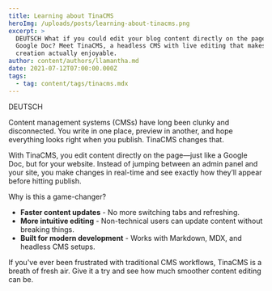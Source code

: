 ```yaml
---
title: Learning about TinaCMS
heroImg: /uploads/posts/learning-about-tinacms.png
excerpt: >
  DEUTSCH What if you could edit your blog content directly on the page—just like a
  Google Doc? Meet TinaCMS, a headless CMS with live editing that makes content
  creation actually enjoyable.
author: content/authors/llamantha.md
date: 2021-07-12T07:00:00.000Z
tags:
  - tag: content/tags/tinacms.mdx
---
```


DEUTSCH

Content management systems (CMSs) have long been clunky and disconnected. You write in one place, preview in another, and hope everything looks right when you publish. TinaCMS changes that.

With TinaCMS, you edit content directly on the page—just like a Google Doc, but for your website. Instead of jumping between an admin panel and your site, you make changes in real-time and see exactly how they’ll appear before hitting publish.

Why is this a game-changer?

* **Faster content updates** - No more switching tabs and refreshing.
* **More intuitive editing** - Non-technical users can update content without breaking things.
* **Built for modern development** - Works with Markdown, MDX, and headless CMS setups.

If you've ever been frustrated with traditional CMS workflows, TinaCMS is a breath of fresh air. Give it a try and see how much smoother content editing can be.
